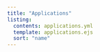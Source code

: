 ```yaml
---
title: "Applications"
listing:
  contents: applications.yml
  template: applications.ejs
  sort: "name"
---
```


